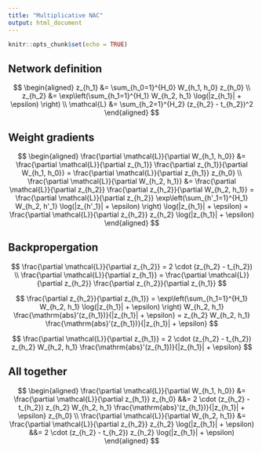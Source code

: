 ```yaml
---
title: "Multiplicative NAC"
output: html_document
---
```


```r
knitr::opts_chunk$set(echo = TRUE)
```

## Network definition

$$
\begin{aligned}
z_{h_1} &= \sum_{h_0=1}^{H_0} W_{h_1, h_0} z_{h_0} \\
z_{h_2} &= \exp\left(\sum_{h_1=1}^{H_1} W_{h_2, h_1} \log(|z_{h_1}| + \epsilon) \right) \\
\mathcal{L} &= \sum_{h_2=1}^{H_2} (z_{h_2} - t_{h_2})^2
\end{aligned}
$$

## Weight gradients

$$
\begin{aligned}
\frac{\partial \mathcal{L}}{\partial W_{h_1, h_0}} &= \frac{\partial \mathcal{L}}{\partial z_{h_1}} \frac{\partial z_{h_1}}{\partial W_{h_1, h_0}} = \frac{\partial \mathcal{L}}{\partial z_{h_1}} z_{h_0} \\
\frac{\partial \mathcal{L}}{\partial W_{h_2, h_1}} &= \frac{\partial \mathcal{L}}{\partial z_{h_2}} \frac{\partial z_{h_2}}{\partial W_{h_2, h_1}} = \frac{\partial \mathcal{L}}{\partial z_{h_2}} \exp\left(\sum_{h'_1=1}^{H_1} W_{h_2, h'_1} \log(|z_{h'_1}| + \epsilon) \right) \log(|z_{h_1}| + \epsilon) = \frac{\partial \mathcal{L}}{\partial z_{h_2}} z_{h_2} \log(|z_{h_1}| + \epsilon)
\end{aligned}
$$

## Backpropergation

$$
\frac{\partial \mathcal{L}}{\partial z_{h_2}} = 2 \cdot (z_{h_2} - t_{h_2}) \\
\frac{\partial \mathcal{L}}{\partial z_{h_1}} = \frac{\partial \mathcal{L}}{\partial z_{h_2}} \frac{\partial z_{h_2}}{\partial z_{h_1}}
$$

$$
\frac{\partial z_{h_2}}{\partial z_{h_1}} =  \exp\left(\sum_{h_1=1}^{H_1} W_{h_2, h_1} \log(|z_{h_1}| + \epsilon) \right) W_{h_2, h_1} \frac{\mathrm{abs}'(z_{h_1})}{|z_{h_1}| + \epsilon} = z_{h_2} W_{h_2, h_1} \frac{\mathrm{abs}'(z_{h_1})}{|z_{h_1}| + \epsilon}
$$

$$
\frac{\partial \mathcal{L}}{\partial z_{h_1}} = 2 \cdot (z_{h_2} - t_{h_2}) z_{h_2} W_{h_2, h_1} \frac{\mathrm{abs}'(z_{h_1})}{|z_{h_1}| + \epsilon}
$$

## All together

$$
\begin{aligned}
\frac{\partial \mathcal{L}}{\partial W_{h_1, h_0}} &= \frac{\partial \mathcal{L}}{\partial z_{h_1}} z_{h_0} &&= 2 \cdot (z_{h_2} - t_{h_2}) z_{h_2} W_{h_2, h_1} \frac{\mathrm{abs}'(z_{h_1})}{|z_{h_1}| + \epsilon} z_{h_0} \\
\frac{\partial \mathcal{L}}{\partial W_{h_2, h_1}} &= \frac{\partial \mathcal{L}}{\partial z_{h_2}} z_{h_2} \log(|z_{h_1}| + \epsilon) &&= 2 \cdot (z_{h_2} - t_{h_2}) z_{h_2} \log(|z_{h_1}| + \epsilon)
\end{aligned}
$$

